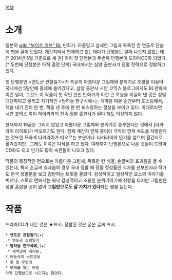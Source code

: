 [[목차]]

= 소개 =

일본의 [[wiki:"보이즈 러브" BL]] 만화가. 아름답고 섬세한 그림과 독특한 칸 연출로 단숨에 팬을 끌어 모았다. 계간지에서 연재하고 있는데다가 단행본도 얼마 나오지 않았는데[* 2014년 5월 기준으로 세 권] 이미 첫 단행본과 두번째 단행본이 드라마CD화 되었다.[* 두번째 단행본은 아직 결정 단계] 국내에서는 삼양 출판사가 정말 전력으로 정발하고 있다.

첫 단행본인 <엔도군 관찰일기>가 특유의 아름다운 그림체와 분위기로 호평을 이끌어 국내에선 5달만에 증쇄에 들어갔다고. 삼양 출판사 시안 코믹스 블로그에서도 BL만화에 이런 일이, 그것도 이 작품이 첫 작인 신인 만화가가 이런 큰 호응을 이끌어 낸 것은 정말 대단하다고 올리고 차기작인 <밤하늘 한구석에>는 계약을 따온 순간부터 포스팅해서, 책을 내기 전이 한 번, 책을 낸 후에 한 번 포스팅하는 정성을 보이고 있다. 이대로라면 시안 코믹스 쪽이 하야카와의 전속 정발 출판사가 된다 해도 이상하지 않다.

현재까지 19금은 그리지 않았고 아름다운 그림체와 분위기로 승부한다는 것에서 [타카라이 리히토]가 떠오르기도 한다. 현재 계간지 연재 중이라 극악의 연재 속도를 자랑한다는 것또한 묘하게 타카라이가 떠오르는 부분이다. 타카라이야 인기를 얻으며 월간지로 옮겨갔지만.. 그래도 이쪽은 다작을 하고 있다. 여태까지 단행본으로 나온 것들이 드라마CD화도 되고 인기도 많아 속편들이 나오고 있다.

작품의 특징적인 면으로는 아름다운 그림체, 독특한 칸 배열, 손글씨의 효과음을 들 수 있는데, 특히 손글씨 효과음의 경우 국내 정발 때 정말 정성들인 식자를 선보인지라 작가도 한국 정발본을 보고 감탄하는 트윗을 올렸다. 감성적이고 일상적인 요소의 이야기를 써낸다. 스토리 면에서는 워낙 감성적이고 조용한 분위기이기에 취향을 타지만 그림만은 정말 흠잡을 곳이 없어 '''그림만으로도 살 가치가 있다'''라는 평을 듣는다.

= 작품 =
드라마CD가 나온 것은 ★표시. 정발된 것은 굵은 글씨 표시.

 * '''엔도군 관찰일기'''(★)
  * 엔도군 실험일기
 * '''밤하늘 한구석에,'''(★)
  * 새벽녘에 내리는,
 * 어둠속의 스트로보
 * 꽃 필 무렵에
 * 모래를 깎는 바늘
 아직 단행본으로 나오지는 않았다.
